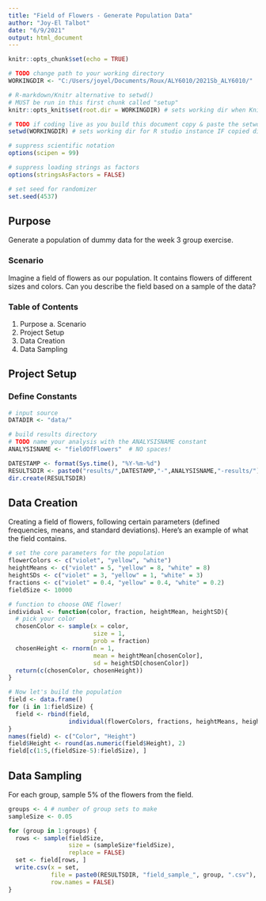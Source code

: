 ---
title: "Field of Flowers - Generate Population Data"
author: "Joy-El Talbot"
date: "6/9/2021"
output: html_document
---

```{r setup, include=FALSE}
knitr::opts_chunk$set(echo = TRUE)

# TODO change path to your working directory
WORKINGDIR <- "C:/Users/joyel/Documents/Roux/ALY6010/2021Sb_ALY6010/"

# R-markdown/Knitr alternative to setwd()
# MUST be run in this first chunk called "setup"
knitr::opts_knit$set(root.dir = WORKINGDIR) # sets working dir when Knitting

# TODO if coding live as you build this document copy & paste the setwd() command into your console.
setwd(WORKINGDIR) # sets working dir for R studio instance IF copied directly into console

# suppress scientific notation
options(scipen = 99)

# suppress loading strings as factors
options(stringsAsFactors = FALSE)

# set seed for randomizer
set.seed(4537)
```

## Purpose
Generate a population of dummy data for the week 3 group exercise. 

### Scenario

Imagine a field of flowers as our population. It contains flowers of different sizes and colors. Can you describe the field based on a sample of the data?

### Table of Contents
  
  1. Purpose
    a. Scenario
  2. Project Setup
  3. Data Creation
  4. Data Sampling
  
## Project Setup

### Define Constants
```{r constants}
# input source
DATADIR <- "data/"

# build results directory
# TODO name your analysis with the ANALYSISNAME constant
ANALYSISNAME <- "fieldOfFlowers"  # NO spaces!

DATESTAMP <- format(Sys.time(), "%Y-%m-%d")
RESULTSDIR <- paste0("results/",DATESTAMP,"-",ANALYSISNAME,"-results/")
dir.create(RESULTSDIR)

```
## Data Creation
Creating a field of flowers, following certain parameters (defined frequencies, means, and standard deviations). Here's an example of what the field contains.

```{r createData, echo=FALSE}
# set the core parameters for the population
flowerColors <- c("violet", "yellow", "white")
heightMeans <- c("violet" = 5, "yellow" = 8, "white" = 8)
heightSDs <- c("violet" = 3, "yellow" = 1, "white" = 3)
fractions <- c("violet" = 0.4, "yellow" = 0.4, "white" = 0.2)
fieldSize <- 10000

# function to choose ONE flower!
individual <- function(color, fraction, heightMean, heightSD){
  # pick your color
  chosenColor <- sample(x = color, 
                        size = 1, 
                        prob = fraction)
  chosenHeight <- rnorm(n = 1, 
                        mean = heightMean[chosenColor],
                        sd = heightSD[chosenColor])
  return(c(chosenColor, chosenHeight))
}

# Now let's build the population
field <- data.frame()
for (i in 1:fieldSize) {
  field <- rbind(field, 
                 individual(flowerColors, fractions, heightMeans, heightSDs))
}
names(field) <- c("Color", "Height")
field$Height <- round(as.numeric(field$Height), 2)
field[c(1:5,(fieldSize-5):fieldSize), ]
```

## Data Sampling
For each group, sample 5% of the flowers from the field.
```{r sampleData}
groups <- 4 # number of group sets to make
sampleSize <- 0.05

for (group in 1:groups) {
  rows <- sample(fieldSize, 
                 size = (sampleSize*fieldSize), 
                 replace = FALSE)
  set <- field[rows, ]
  write.csv(x = set,
            file = paste0(RESULTSDIR, "field_sample_", group, ".csv"),
            row.names = FALSE)
}
```

